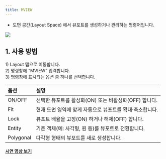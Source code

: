 ```yaml
---
title: MVIEW
---
```



[image1]: ../../../../../assets/images/commands/mview/image1.png

* 도면 공간(Layout Space) 에서 뷰포트를 생성하거나 관리하는 명령어입니다.

![][image1]

## **1\. 사용 방법**

1\) Layout 탭으로 이동합니다.  
2\) 명령창에 “MVIEW” 입력합니다.  
3\) 명령창에 표시되는 옵션 중 하나를 선택합니다.

| 옵션 | 설명 |
| :---- | :---- |
| ON/OFF | 선택한 뷰포트를 활성화(ON) 또는 비활성화(OFF) 합니다. |
| Fit	 | 현재 도면 영역에 맞게 자동으로 뷰포트를 확대·축소합니다. |
| Lock	 | 뷰포트 배율을 고정(ON) 하거나 해제(OFF) 합니다. |
| Entity	 | 기존 객체(예: 사각형, 원 등)를 뷰포트로 전환합니다. |
| Polygonal	 | 다각형 형태의 뷰포트를 새로 생성합니다. |

[**<Icon name="youtube" class="emoji"/> 시연 영상 보기**]()
